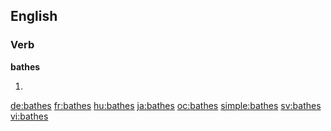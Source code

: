 ==English==

===Verb===
'''bathes'''

# {{en-third-person singular of|bathe}}

[[de:bathes]]
[[fr:bathes]]
[[hu:bathes]]
[[ja:bathes]]
[[oc:bathes]]
[[simple:bathes]]
[[sv:bathes]]
[[vi:bathes]]
